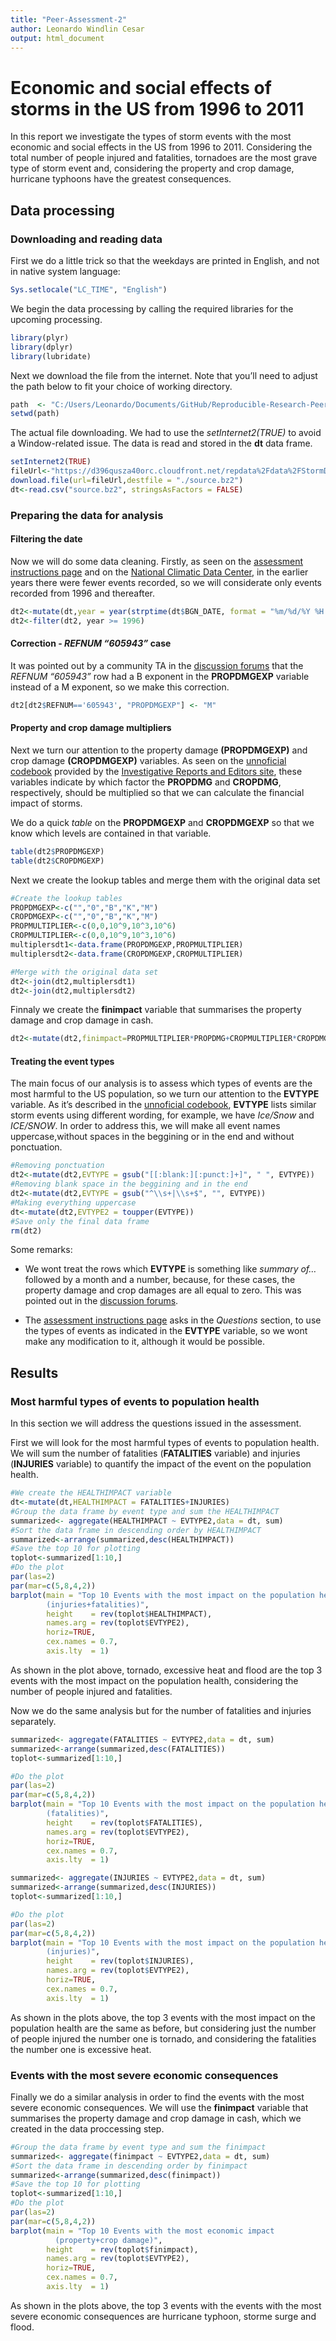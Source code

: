 ```yaml
---
title: "Peer-Assessment-2"
author: Leonardo Windlin Cesar
output: html_document
---
```


# Economic and social effects of storms in the US from 1996 to 2011

In this report we investigate the types of storm events with the most economic and social effects in the US from 1996 to 2011. Considering the total number of people injured and fatalities, tornadoes are the most grave type of storm event and, considering the property and crop damage, hurricane typhoons have the greatest consequences.

## Data processing

### Downloading and reading data

First we do a little trick so that the weekdays are printed in English, and not in native system language:

```r
Sys.setlocale("LC_TIME", "English")
```

We begin the data processing by calling the required libraries for the upcoming processing.

```r
library(plyr)
library(dplyr)
library(lubridate)
```

Next we download the file from the internet. Note that you'll need to adjust the path below to fit your choice of working directory.

```r
path  <- "C:/Users/Leonardo/Documents/GitHub/Reproducible-Research-Peer-Assessment-2"
setwd(path)
```

The actual file downloading. We had to use the *setInternet2(TRUE)* to avoid a Window-related issue. The data is read and stored in the **dt** data frame.

```r
setInternet2(TRUE)
fileUrl<-"https://d396qusza40orc.cloudfront.net/repdata%2Fdata%2FStormData.csv.bz2"
download.file(url=fileUrl,destfile = "./source.bz2")
dt<-read.csv("source.bz2", stringsAsFactors = FALSE)
```

### Preparing the data for analysis

#### Filtering the date

Now we will do some data cleaning. Firstly, as seen on the [assessment instructions page](https://class.coursera.org/repdata-033/human_grading/view/courses/975146/assessments/4/submissions) and on the [National Climatic Data Center](http://www.ncdc.noaa.gov/stormevents/details.jsp), in the earlier years there were fewer events recorded, so we will considerate only events recorded from 1996 and thereafter.

```r
dt2<-mutate(dt,year = year(strptime(dt$BGN_DATE, format = "%m/%d/%Y %H:%M:%S")))
dt2<-filter(dt2, year >= 1996)
```

#### Correction - *REFNUM "605943"* case

It was pointed out by a community TA in the [discussion forums](https://class.coursera.org/repdata-033/forum/thread?thread_id=67) that the *REFNUM "605943"* row had a B exponent in the **PROPDMGEXP** variable instead of a M exponent, so we make this correction.

```r
dt2[dt2$REFNUM=='605943', "PROPDMGEXP"] <- "M"
```

#### Property and crop damage multipliers

Next we turn our attention to the property damage **(PROPDMGEXP)** and crop damage **(CROPDMGEXP)** variables. As seen on the [unnoficial codebook](http://ire.org/media/uploads/files/datalibrary/samplefiles/Storm%20Events/layout08.doc) provided by the [Investigative Reports and Editors site](http://ire.org/), these variables indicate by which factor the **PROPDMG** and **CROPDMG**, respectively, should be multiplied so that we can calculate the financial impact of storms.

We do a quick *table* on the **PROPDMGEXP** and **CROPDMGEXP** so that we know which levels are contained in that variable.

```r
table(dt2$PROPDMGEXP)
table(dt2$CROPDMGEXP)
```

Next we create the lookup tables and merge them with the original data set

```r
#Create the lookup tables
PROPDMGEXP<-c("","0","B","K","M")
CROPDMGEXP<-c("","0","B","K","M")
PROPMULTIPLIER<-c(0,0,10^9,10^3,10^6)
CROPMULTIPLIER<-c(0,0,10^9,10^3,10^6)
multiplersdt1<-data.frame(PROPDMGEXP,PROPMULTIPLIER)
multiplersdt2<-data.frame(CROPDMGEXP,CROPMULTIPLIER)

#Merge with the original data set
dt2<-join(dt2,multiplersdt1)
dt2<-join(dt2,multiplersdt2)
```

Finnaly we create the **finimpact** variable that summarises the property damage and crop damage in cash.

```r
dt2<-mutate(dt2,finimpact=PROPMULTIPLIER*PROPDMG+CROPMULTIPLIER*CROPDMG)
```

#### Treating the event types

The main focus of our analysis is to assess which types of events are the most harmful to the US population, so we turn our attention to the **EVTYPE** variable. As it's described in the [unnoficial codebook](http://ire.org/media/uploads/files/datalibrary/samplefiles/Storm%20Events/layout08.doc), **EVTYPE** lists similar storm events using different wording, for example, we have *Ice/Snow* and *ICE/SNOW*. In order to address this, we will make all event names uppercase,without spaces in the beggining or in the end and without ponctuation.

```r
#Removing ponctuation
dt2<-mutate(dt2,EVTYPE = gsub("[[:blank:][:punct:]+]", " ", EVTYPE))
#Removing blank space in the beggining and in the end
dt2<-mutate(dt2,EVTYPE = gsub("^\\s+|\\s+$", "", EVTYPE))
#Making everything uppercase
dt<-mutate(dt2,EVTYPE2 = toupper(EVTYPE))
#Save only the final data frame
rm(dt2)
```

Some remarks:

* We wont treat the rows which  __EVTYPE__ is something like _summary of..._ followed by a month and a number, because, for these cases, the property damage and crop damages are all equal to zero. This was pointed out in the [discussion forums](https://class.coursera.org/repdata-033/forum/thread?thread_id=79).

* The [assessment instructions page](https://class.coursera.org/repdata-033/human_grading/view/courses/975146/assessments/4/submissions) asks in the _Questions_ section, to use the types of events as indicated in the __EVTYPE__ variable, so we wont make any modification to it, although it would be possible.

## Results

### Most harmful types of events to population health

In this section we will address the questions issued in the assessment. 

First we will look for the most harmful types of events to population health. We will sum the number of fatalities (**FATALITIES** variable) and injuries (**INJURIES**  variable) to quantify the impact of the event on the population health.

```r
#We create the HEALTHIMPACT variable
dt<-mutate(dt,HEALTHIMPACT = FATALITIES+INJURIES)
#Group the data frame by event type and sum the HEALTHIMPACT
summarized<- aggregate(HEALTHIMPACT ~ EVTYPE2,data = dt, sum)
#Sort the data frame in descending order by HEALTHIMPACT
summarized<-arrange(summarized,desc(HEALTHIMPACT))
#Save the top 10 for plotting
toplot<-summarized[1:10,]
#Do the plot
par(las=2)
par(mar=c(5,8,4,2))
barplot(main = "Top 10 Events with the most impact on the population health 
        (injuries+fatalities)",
        height    = rev(toplot$HEALTHIMPACT), 
        names.arg = rev(toplot$EVTYPE2),
        horiz=TRUE,
        cex.names = 0.7,
        axis.lty  = 1)
```

As shown in the plot above, tornado, excessive heat and flood are the top 3 events with the most impact on the population health, considering the number of people injured and fatalities.

Now we do the same analysis but for the number of fatalities and injuries separately.

```r
summarized<- aggregate(FATALITIES ~ EVTYPE2,data = dt, sum)
summarized<-arrange(summarized,desc(FATALITIES))
toplot<-summarized[1:10,]

#Do the plot
par(las=2)
par(mar=c(5,8,4,2))
barplot(main = "Top 10 Events with the most impact on the population health 
        (fatalities)",
        height    = rev(toplot$FATALITIES), 
        names.arg = rev(toplot$EVTYPE2),
        horiz=TRUE,
        cex.names = 0.7,
        axis.lty  = 1)
```

```r
summarized<- aggregate(INJURIES ~ EVTYPE2,data = dt, sum)
summarized<-arrange(summarized,desc(INJURIES))
toplot<-summarized[1:10,]

#Do the plot
par(las=2)
par(mar=c(5,8,4,2))
barplot(main = "Top 10 Events with the most impact on the population health 
        (injuries)",
        height    = rev(toplot$INJURIES), 
        names.arg = rev(toplot$EVTYPE2),
        horiz=TRUE,
        cex.names = 0.7,
        axis.lty  = 1)
```

As shown in the plots above, the top 3 events with the most impact on the population health are the same as before, but considering just the number of people injured the number one is tornado, and considering the fatalities the number one is excessive heat.

### Events with the most severe economic consequences

Finally we do a similar analysis in order to find the events with the most severe economic consequences. We will use the **finimpact** variable that summarises the property damage and crop damage in cash, which we created in the data proccessing step.

```r
#Group the data frame by event type and sum the finimpact
summarized<- aggregate(finimpact ~ EVTYPE2,data = dt, sum)
#Sort the data frame in descending order by finimpact
summarized<-arrange(summarized,desc(finimpact))
#Save the top 10 for plotting
toplot<-summarized[1:10,]
#Do the plot
par(las=2)
par(mar=c(5,8,4,2))
barplot(main = "Top 10 Events with the most economic impact 
          (property+crop damage)",
        height    = rev(toplot$finimpact), 
        names.arg = rev(toplot$EVTYPE2),
        horiz=TRUE,
        cex.names = 0.7,
        axis.lty  = 1)
```

As shown in the plots above, the top 3 events with the events with the most severe economic consequences are hurricane typhoon, storme surge and flood.